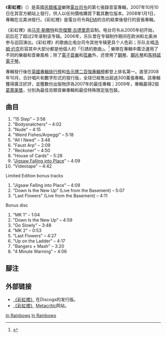 {{noteTA
|T=zh-hans:在彩虹中; zh-hant:彩虹裡;
|1=zh-hans:在彩虹中; zh-hant:彩虹裡;
}}
{{Infobox album
| Name        = 《彩虹裡》
| Type        = 專輯
| Cover       = In_Rainbows.jpg 
| Artist      = [[電台司令|電台司令]]
| Released    = 2007年10月10日
| Recorded    = 2005年2月－2007年6月
| Genre       = [[另類搖滾|另類搖滾]]
| Length      = 42:43
| Label       = Xurbia Xendless 
| Producer    = [[奈杰尔·戈德里奇|奈杰尔·戈德里奇]]
| Last album  = 《[[鵲賊篇|鵲賊篇]]》<br />(2003年)
| This album  = '''《彩虹裡》'''<br />(2007年)
| Next album  = 《[[肢解樹王|肢解樹王]]》<br />(2011年)
| Misc        = {{Singles
  | Name           = 《彩虹裡》
  | Type           = 專輯
  | single 1       = Jigsaw Falling into Place
  | single 1 date  = 2008年1月14日
  | single 2       = Nude
  | single 2 date  = 2008年3月31日
  | single 3       = House of Cards/Bodysnatchers
  | single 3 date  = 2008年5月
  | single 4       = Reckoner
  | single 4 date  = 2007年9月23日
  }}
}}
《'''彩虹裡'''》（'''''{{lang|en|In Rainbows}}'''''）是英國[[另類搖滾|另類搖滾]]樂隊[[電台司令|電台司令]]的第七張錄音室專輯，2007年10月10日在其官方網站上發行，供人以任何價格購買下載其數位版本。2008年1月1日，專輯在北美洲發行。《彩虹裡》是電台司令與[[EMI|EMI]]的合約結束後發行的首張專輯。

《彩虹裡》由[[马克·斯滕特|马克·斯滕特]]和[[奈傑爾·古德里奇|奈傑爾·古德里奇]]监制。电台司令从2005年初开始，前后花了超过2年录制该专辑。2006年，乐队曾在专辑制作期间在欧洲和北美洲参与巡回演出。《彩虹裡》的歌曲比电台司令其他专辑更具个人色彩；乐队主唱[[汤姆·约克|汤姆·约克]]形容其中大部分都是他個人的「引誘的歌曲」。<ref name="nmewarriors">{{cite news |author= Marshall, Julian |title = Rainbow Warriors |publisher = ''[[NME|NME]]'' |date= 2007-12-08 }}</ref> 樂隊在專輯中廣泛運用了不同的樂器和音樂風格；除了[[電子音樂|電子音樂]]和[[弦樂|弦樂]]外，还使用了[[鋼琴|鋼琴]]、[[鋼片琴|鋼片琴]]和[[馬特諾電子琴|馬特諾電子琴]]。

專輯發行後在[[英國專輯排行榜|英國專輯排行榜]]和[[告示牌二百強專輯榜|告示牌二百強專輯榜]]都登上排名第一。直至2008年10月，合計唱片和數字形式的發行版，全球已經售出超過300萬張專輯。該專輯獲得廣泛好評，並獲數份出版物評為2007年的最佳專輯；2009年，專輯贏得2個[[葛萊美獎|葛萊美獎]]，分別為最佳另類音樂專輯和最佳特殊限定版包裝。

==曲目==
# "15 Step" – 3:58
# "Bodysnatchers" – 4:02
# "Nude" – 4:15
# "Weird Fishes/Arpeggi" – 5:18
# "All I Need" – 3:48
# "Faust Arp" – 2:09
# "Reckoner" – 4:50
# "House of Cards" – 5:28
# "[[Jigsaw_Falling_into_Place|Jigsaw Falling into Place]]" – 4:09
# "Videotape" – 4:42

;Limited Edition bonus tracks
# "Jigsaw Falling into Place" – 4:09
# "Down Is the New Up" (Live from the Basement) – 5:07
# "Last Flowers" (Live from the Basement) – 4:11

;Bonus disc

# "MK 1" – 1:04
# "Down Is the New Up" – 4:59
# "Go Slowly" – 3:48
# "MK 2" – 0:53
# "Last Flowers" – 4:27
# "Up on the Ladder" – 4:17
# "Bangers + Mash" – 3:20
# "4 Minute Warning" – 4:06

==腳注==
{{reflist}}

==外部链接==
* [http://www.discogs.com/Radiohead-In-Rainbows/master/21520 《彩虹裡》] {{Wayback|url=http://www.discogs.com/Radiohead-In-Rainbows/master/21520 |date=20100512200547 }}在Discogs的发行版。
* [http://www.metacritic.com/music/artists/radiohead/inrainbows 《彩虹裡》] {{Wayback|url=http://www.metacritic.com/music/artists/radiohead/inrainbows |date=20100510025615 }}[[Metacritic|Metacritic]]网站。


{{Radiohead}}

[[Category:2007年音乐专辑|In Rainbows]]
[[Category:电台司令音乐专辑|In Rainbows]]